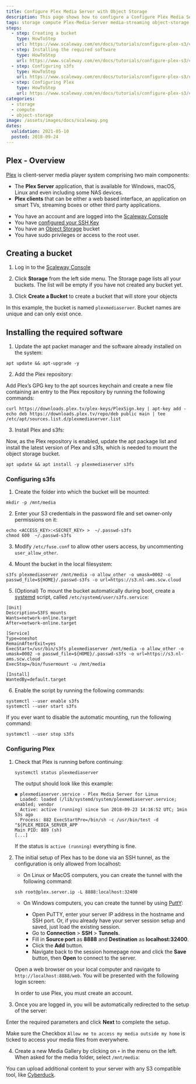 ```yaml
---
title: Configure Plex Media Server with Object Storage
description: This page shows how to configure a Configure Plex Media Server with Object Storage
tags: storage compute Plex-Media-Server media-streaming object-storage s3fs
steps:
  - step: Creating a bucket
    type: HowToStep
    url: https://www.scaleway.com/en/docs/tutorials/configure-plex-s3/#Creating-a-Bucket
  - step: Installing the required software
    type: HowToStep
    url: https://www.scaleway.com/en/docs/tutorials/configure-plex-s3/#Installing-the-Required-Software
  - step: Configuring s3fs
    type: HowToStep
    url: https://www.scaleway.com/en/docs/tutorials/configure-plex-s3/#Configuring-s3fs
  - step: Configuring Plex
    type: HowToStep
    url: https://www.scaleway.com/en/docs/tutorials/configure-plex-s3/#Configuring-Plex
categories:
  - storage
  - compute
  - object-storage
image: /assets/images/docs/scaleway.png
dates:
  validation: 2021-05-10
  posted: 2018-09-24
---
```


## Plex - Overview

[Plex](https://www.plex.tv) is client-server media player system comprising two main components:

- The **Plex Server** application, that is available for Windows, macOS, Linux and even including some NAS devices.
- **Plex clients** that can be either a web based interface, an application on smart TVs, streaming boxes or other third party applications.

<Message type="requirement">

- You have an account and are logged into the [Scaleway Console](https://console.scaleway.com)
- You have [configured your SSH Key](/console/my-project/how-to/create-ssh-key/)
- You have an [Object Storage](https://www.scaleway.com/en/object-storage/) bucket
- You have sudo privileges or access to the root user.

</Message>

## Creating a bucket

1. Log in to the [Scaleway Console](https://console.scaleway.com)

2. Click **Storage** from the left side menu. The Storage page lists all your buckets. The list will be empty if you have not created any bucket yet.

3. Click **Create a Bucket** to create a bucket that will store your objects

<Message type="note">

In this example, the bucket is named `plexmediaserver`. Bucket names are unique and can only exist once.

</Message>

## Installing the required software

1. Update the apt packet manager and the software already installed on the system:
  ```
  apt update && apt-upgrade -y
  ```

2. Add the Plex repository:

  Add Plex’s GPG key to the apt sources keychain and create a new file containing an entry to the Plex repository by running the following commands:
  ```
  curl https://downloads.plex.tv/plex-keys/PlexSign.key | apt-key add -
  echo deb https://downloads.plex.tv/repo/deb public main | tee /etc/apt/sources.list.d/plexmediaserver.list
  ```

3. Install Plex and s3fs:

  Now, as the Plex repository is enabled, update the apt package list and install the latest version of Plex and s3fs, which is needed to mount the object storage bucket.
  ```
  apt update && apt install -y plexmediaserver s3fs
  ```

### Configuring s3fs

1. Create the folder into which the bucket will be mounted:
  ```
  mkdir -p /mnt/media
  ```

2. Enter your S3 credentials in the password file and set owner-only permissions on it:
  ```
  echo <ACCESS_KEY>:<SECRET_KEY> >  ~/.passwd-s3fs
  chmod 600  ~/.passwd-s3fs
  ```

3. Modify `/etc/fuse.conf` to allow other users access, by uncommenting `user_allow_other`.

4. Mount the bucket in the local filesystem:
  ```
  s3fs plexmediaserver /mnt/media -o allow_other -o umask=0002 -o passwd_file=${HOME}/.passwd-s3fs -o url=https://s3.nl-ams.scw.cloud
  ```

5. (Optional) To mount the bucket automatically during boot, create a [systemd](/tutorials/systemd-essentials/) script, called `/etc/systemd/user/s3fs.service`:
  ```
  [Unit]
  Description=S3FS mounts
  Wants=network-online.target
  After=network-online.target

  [Service]
  Type=oneshot
  RemainAfterExit=yes
  ExecStart=/usr/bin/s3fs plexmediaserver /mnt/media -o allow_other -o umask=0002 -o passwd_file=${HOME}/.passwd-s3fs -o url=https://s3.nl-ams.scw.cloud
  ExecStop=/bin/fusermount -u /mnt/media

  [Install]
  WantedBy=default.target
  ```

6. Enable the script by running the following commands:
  ```
  systemctl --user enable s3fs
  systemctl --user start s3fs
  ```

  If you ever want to disable the automatic mounting, run the following command:

  ```
  systemctl --user stop s3fs
  ```

### Configuring Plex

1. Check that Plex is running before continuing:
    ```
    systemctl status plexmediaserver
    ```

    The output should look like this example:

    ```
    ● plexmediaserver.service - Plex Media Server for Linux
      Loaded: loaded (/lib/systemd/system/plexmediaserver.service; enabled; vendor
      Active: active (running) since Sun 2018-09-23 14:16:52 UTC; 1min 53s ago
      Process: 882 ExecStartPre=/bin/sh -c /usr/bin/test -d "${PLEX_MEDIA_SERVER_APP
    Main PID: 889 (sh)
    [...]
    ```

    If the status is `active (running)` everything is fine.

2. The initial setup of Plex has to be done via an SSH tunnel, as the configuration is only allowed from localhost:

    - On Linux or MacOS computers, you can create the tunnel with the following command:
    ```
    ssh root@plex.server.ip -L 8888:localhost:32400
    ```

    - On Windows computers, you can create the tunnel by using [PuttY](https://www.chiark.greenend.org.uk/~sgtatham/putty/):

      - Open PuTTY, enter your server IP address in the hostname and SSH port. Or, if you already have your server session setup and saved, just load the existing session.
      - Go to **Connection** > **SSH** > **Tunnels**.
      - Fill in **Source port** as **8888** and **Destination** as **localhost:32400**.
      - Click the **Add** button.
      - Navigate back to the session homepage now and click the **Save** button, then **Open** to connect to the server.

    Open a web browser on your local computer and navigate to `http://localhost:8888/web`. You will be presented with the following login screen:
    <Lightbox src="scaleway-plex-login.png" alt="" />

    <Message type="note">

    In order to use Plex, you must create an account.

    </Message>

3. Once you are logged in, you will be automatically redirected to the setup of the server:
<Lightbox src="scaleway-plex-server-setup.png" alt="" />

  Enter the required parameters and click **Next** to complete the setup.

  <Message type="note">

  Make sure the Checkbox `Allow me to access my media outside my home` is ticked to access your media files from everywhere.

  </Message>

4. Create a new Media Gallery by clicking on `+` in the menu on the left. When asked for the media folder, select `/mnt/media`:
  <Lightbox src="scaleway-plex-add-folder.png" alt="" />

  <Message type="tip">

  You can upload additional content to your server with any S3 compatible tool, like [Cyberduck](/tutorials/store-s3-cyberduck/).

  </Message>

